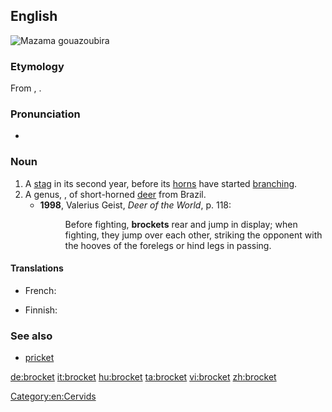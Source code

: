 {{also|Brocket}}
==English==
[[File:Mazama_gouazoubira_(AU)-right_01.JPG|thumb|''Mazama gouazoubira'']]
{{wikipedia}}
{{wikispecies}}

===Etymology===
From {{etyl|frm|en}} {{m|frm|brocart}}, {{m|frm|broquart}}.

===Pronunciation===
* {{a|UK}} {{IPA|/ˈbɹɒkɪt/|lang=en}}

===Noun===
{{en-noun}}

# A [[stag]] in its second year, before its [[horn]]s have started [[branch]]ing.
# A genus, {{taxlink|Mazama|genus|noshow=1}}, of short-horned [[deer]] from Brazil.
#* '''1998''', Valerius Geist, ''Deer of the World'', p. 118:
#*: Before fighting, '''brockets''' rear and jump in display; when fighting, they jump over each other, striking the opponent with the hooves of the forelegs or hind legs in passing.

====Translations====
{{trans-top|young stag with straight horns}}
* French: {{t+|fr|daguet|m}}
{{trans-mid}}
{{trans-bottom}}

{{trans-top|deer of genus ''Mazama''}}
* Finnish: {{t|fi|piikkokauris}}
{{trans-mid}}
{{trans-bottom}}

===See also===
* [[pricket]]

[[Category:en:Cervids]]

[[de:brocket]]
[[it:brocket]]
[[hu:brocket]]
[[ta:brocket]]
[[vi:brocket]]
[[zh:brocket]]
